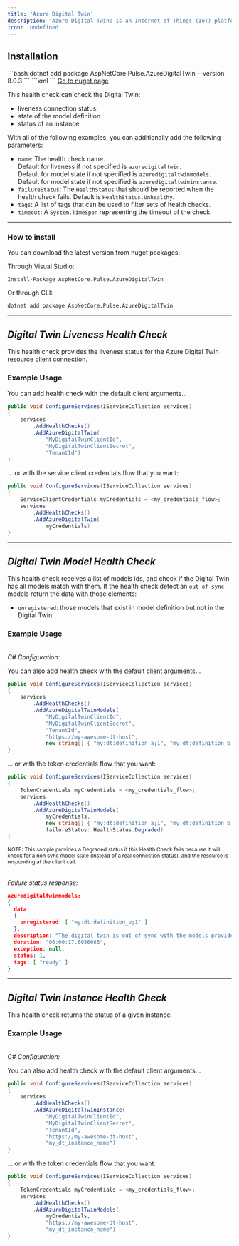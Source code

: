 ```yaml
---
title: 'Azure Digital Twin'
description: 'Azure Digital Twins is an Internet of Things (IoT) platform that enables you to create a digital representation of real-world things, places, business processes, and people. For more information about Azure Digital Twin please check [Azure Digital Twin Home](https://azure.microsoft.com/en-us/services/digital-twins/)'
icon: 'undefined'
---
```


## Installation

<Tabs>
  <Tab title=".NET CLI">
    ```bash
    dotnet add package AspNetCore.Pulse.AzureDigitalTwin --version 8.0.3
    ```
  </Tab>
  <Tab title="Package Reference">
    ```xml
    <PackageReference Include="AspNetCore.Pulse.AzureDigitalTwin" Version="8.0.3" />
    ```
  </Tab>
  <Tab title="Nuget">
    <a href="https://www.nuget.org/packages/AspNetCore.Pulse.AzureDigitalTwin/" target="_blank">Go to nuget page</a>
  </Tab>
</Tabs>


This health check can check the Digital Twin:

* liveness connection status.
* state of the model definition
* status of an instance

With all of the following examples, you can additionally add the following parameters:

* `name`: The health check name. <br/>Default for liveness if not specified is `azuredigitaltwin`. <br/>Default for model state if not specified is `azuredigitaltwinmodels`. <br/>Default for model state if not specified is `azuredigitaltwininstance`.
* `failureStatus`: The `HealthStatus` that should be reported when the health check fails. Default is `HealthStatus.Unhealthy`.
* `tags`: A list of tags that can be used to filter sets of health checks.
* `timeout`: A `System.TimeSpan` representing the timeout of the check.

***

### How to install

You can download the latest version from nuget packages:

Through Visual Studio:

```
Install-Package AspNetCore.Pulse.AzureDigitalTwin
```

Or through CLI:

```
dotnet add package AspNetCore.Pulse.AzureDigitalTwin
```

***

## *Digital Twin Liveness Health Check*

This health check provides the liveness status for the Azure Digital Twin resource client connection.

### Example Usage

You can add health check with the default client arguments...

```cs
public void ConfigureServices(IServiceCollection services)
{
    services
        .AddHealthChecks()
        .AddAzureDigitalTwin(
            "MyDigitalTwinClientId",
            "MyDigitalTwinClientSecret",
            "TenantId")
}
```

... or with the service client credentials flow that you want:

```cs
public void ConfigureServices(IServiceCollection services)
{
    ServiceClientCredentials myCredentials = <my_credentials_flow>;
    services
        .AddHealthChecks()
        .AddAzureDigitalTwin(
            myCredentials)
}
```

***

## *Digital Twin Model Health Check*

This health check receives a list of models ids, and check if the Digital Twin has all models match with them.
If the health check detect an `out of sync` models return the data with those elements:

* `unregistered`: those models that exist in model definition but not in the Digital Twin

### Example Usage

<br/>*C# Configuration:*

You can also add health check with the default client arguments...

```cs
public void ConfigureServices(IServiceCollection services)
{
    services
        .AddHealthChecks()
        .AddAzureDigitalTwinModels(
            "MyDigitalTwinClientId",
            "MyDigitalTwinClientSecret",
            "TenantId",
            "https://my-awesome-dt-host",
            new string[] { "my:dt:definition_a;1", "my:dt:definition_b;1", "my:dt:definition_c;1" })
}
```

... or with the token credentials flow that you want:

```cs
public void ConfigureServices(IServiceCollection services)
{
    TokenCredentials myCredentials = <my_credentials_flow>;
    services
        .AddHealthChecks()
        .AddAzureDigitalTwinModels(
            myCredentials,
            new string[] { "my:dt:definition_a;1", "my:dt:definition_b;1", "my:dt:definition_c;1" },
            failureStatus: HealthStatus.Degraded)
}
```

<small>NOTE: This sample provides a Degraded status if this Health Check fails because it will check for a non sync model state (instead of a real connection status), and the resource is responding at the client call.</small>

<br/>*Failure status response:*

```json
azuredigitaltwinmodels:
{
  data:
  {
    unregistered: [ "my:dt:definition_b;1" ]
  },
  description: "The digital twin is out of sync with the models provided",
  duration: "00:00:17.6056085",
  exception: null,
  status: 1,
  tags: [ "ready" ]
}
```

***

## *Digital Twin Instance Health Check*

This health check returns the status of a given instance.

### Example Usage

<br/>*C# Configuration:*

You can also add health check with the default client arguments...

```cs
public void ConfigureServices(IServiceCollection services)
{
    services
        .AddHealthChecks()
        .AddAzureDigitalTwinInstance(
            "MyDigitalTwinClientId",
            "MyDigitalTwinClientSecret",
            "TenantId",
            "https://my-awesome-dt-host",
            "my_dt_instance_name")
}
```

... or with the token credentials flow that you want:

```cs
public void ConfigureServices(IServiceCollection services)
{
    TokenCredentials myCredentials = <my_credentials_flow>;
    services
        .AddHealthChecks()
        .AddAzureDigitalTwinModels(
            myCredentials,
            "https://my-awesome-dt-host",
            "my_dt_instance_name")
}
```

